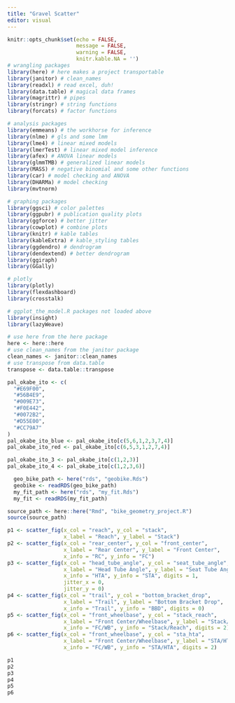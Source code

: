 ```yaml
---
title: "Gravel Scatter"
editor: visual
---
```


```r
knitr::opts_chunk$set(echo = FALSE,
                      message = FALSE,
                      warning = FALSE,
                      knitr.kable.NA = '')
# wrangling packages
library(here) # here makes a project transportable
library(janitor) # clean_names
library(readxl) # read excel, duh!
library(data.table) # magical data frames
library(magrittr) # pipes
library(stringr) # string functions
library(forcats) # factor functions

# analysis packages
library(emmeans) # the workhorse for inference
library(nlme) # gls and some lmm
library(lme4) # linear mixed models
library(lmerTest) # linear mixed model inference
library(afex) # ANOVA linear models
library(glmmTMB) # generalized linear models
library(MASS) # negative binomial and some other functions
library(car) # model checking and ANOVA
library(DHARMa) # model checking
library(mvtnorm)

# graphing packages
library(ggsci) # color palettes
library(ggpubr) # publication quality plots
library(ggforce) # better jitter
library(cowplot) # combine plots
library(knitr) # kable tables
library(kableExtra) # kable_styling tables
library(ggdendro) # dendrogram
library(dendextend) # better dendrogram
library(ggiraph)
library(GGally)

# plotly
library(plotly)
library(flexdashboard)
library(crosstalk)

# ggplot_the_model.R packages not loaded above
library(insight)
library(lazyWeave)

# use here from the here package
here <- here::here
# use clean_names from the janitor package
clean_names <- janitor::clean_names
# use transpose from data.table
transpose <- data.table::transpose

pal_okabe_ito <- c(
  "#E69F00",
  "#56B4E9",
  "#009E73",
  "#F0E442",
  "#0072B2",
  "#D55E00",
  "#CC79A7"
)
pal_okabe_ito_blue <- pal_okabe_ito[c(5,6,1,2,3,7,4)] 
pal_okabe_ito_red <- pal_okabe_ito[c(6,5,3,1,2,7,4)] 

pal_okabe_ito_3 <- pal_okabe_ito[c(1,2,3)]
pal_okabe_ito_4 <- pal_okabe_ito[c(1,2,3,6)]

  geo_bike_path <- here("rds", "geobike.Rds")
  geobike <- readRDS(geo_bike_path)
  my_fit_path <- here("rds", "my_fit.Rds")
  my_fit <- readRDS(my_fit_path)

```

```r
source_path <- here::here("Rmd", "bike_geometry_project.R")
source(source_path)

```

```r
p1 <- scatter_fig(x_col = "reach", y_col = "stack",
                  x_label = "Reach", y_label = "Stack")
p2 <- scatter_fig(x_col = "rear_center", y_col = "front_center",
                  x_label = "Rear Center", y_label = "Front Center",
                  x_info = "RC", y_info = "FC")
p3 <- scatter_fig(x_col = "head_tube_angle", y_col = "seat_tube_angle",
                  x_label = "Head Tube Angle", y_label = "Seat Tube Angle",
                  x_info = "HTA", y_info = "STA", digits = 1,
                  jitter_x = 0,
                  jitter_y = 0)
p4 <- scatter_fig(x_col = "trail", y_col = "bottom_bracket_drop",
                  x_label = "Trail", y_label = "Bottom Bracket Drop",
                  x_info = "Trail", y_info = "BBD", digits = 0)
p5 <- scatter_fig(x_col = "front_wheelbase", y_col = "stack_reach",
                  x_label = "Front Center/Wheelbase", y_label = "Stack/Reach",
                  x_info = "FC/WB", y_info = "Stack/Reach", digits = 2)
p6 <- scatter_fig(x_col = "front_wheelbase", y_col = "sta_hta",
                  x_label = "Front Center/Wheelbase", y_label = "STA/HTA",
                  x_info = "FC/WB", y_info = "STA/HTA", digits = 2)

p1
p2
p3
p4
p5
p6
```

